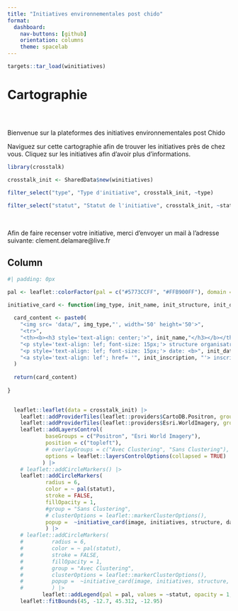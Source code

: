 ```yaml
---
title: "Initiatives environnementales post chido"
format: 
  dashboard: 
    nav-buttons: [github]
    orientation: columns
    theme: spacelab
---
```


```r
targets::tar_load(winitiatives)
```

# Cartographie

##  {.sidebar}

<br>

::: center
Bienvenue sur la plateformes des initiatives environnementales post Chido
:::

Naviguez sur cette cartographie afin de trouver les initiatives près de chez vous. Cliquez sur les initiatives afin d'avoir plus d'informations.

```r

library(crosstalk)

crosstalk_init <- SharedData$new(winitiatives)

filter_select("type", "Type d'initiative", crosstalk_init, ~type)

```

```r
filter_select("statut", "Statut de l'initiative", crosstalk_init, ~statut)
```

<br>

Afin de faire recenser votre initiative, merci d'envoyer un mail à l'adresse suivante: clement.delamare\@live.fr

## Column {width="80%"}

```r
#| padding: 0px

pal <- leaflet::colorFactor(pal = c("#5773CCFF", "#FFB900FF"), domain = c("À venir", "Terminé"))

initiative_card <- function(img_type, init_name, init_structure, init_date, init_inscription) {
  
  card_content <- paste0(
    "<img src= 'data/", img_type,"', width='50' height='50'>",
    "<tr>",
    "<th><b><h3 style='text-align: center;'>", init_name,"</h3></b></th>",
    "<p style='text-align: lef; font-size: 15px;'> structure organisatrice: <b>", init_structure, "</b></p>",
    "<p style='text-align: lef; font-size: 15px;'> date: <b>", init_date, "</b></p>",
    "<a style='text-align: lef'; href= '", init_inscription, "'> inscription ici </a>"
  )
  
  return(card_content)
  
}

  
  leaflet::leaflet(data = crosstalk_init) |>
    leaflet::addProviderTiles(leaflet::providers$CartoDB.Positron, group = "Positron", options = leaflet::providerTileOptions(noWrap = TRUE)) |>
    leaflet::addProviderTiles(leaflet::providers$Esri.WorldImagery, group = "Esri World Imagery", options = leaflet::providerTileOptions(noWrap = TRUE))|>
    leaflet::addLayersControl(
            baseGroups = c("Positron", "Esri World Imagery"),
            position = c("topleft"),
            # overlayGroups = c("Avec Clustering", "Sans Clustering"),
            options = leaflet::layersControlOptions(collapsed = TRUE)
           ) |>
    # leaflet::addCircleMarkers() |>
    leaflet::addCircleMarkers(
            radius = 6,
            color = ~ pal(statut),
            stroke = FALSE,
            fillOpacity = 1,
            #group = "Sans Clustering",
            # clusterOptions = leaflet::markerClusterOptions(),
            popup =  ~initiative_card(image, initiatives, structure, date, inscriptions)
            ) |>
    # leaflet::addCircleMarkers(
    #         radius = 6,
    #         color = ~ pal(statut),
    #         stroke = FALSE,
    #         fillOpacity = 1,
    #         group = "Avec Clustering",
    #         clusterOptions = leaflet::markerClusterOptions(),
    #         popup =  ~initiative_card(image, initiatives, structure, date, inscriptions)
    #         ) |>
           leaflet::addLegend(pal = pal, values = ~statut, opacity = 1, na.label = "Not Available") |>
    leaflet::fitBounds(45, -12.7, 45.312, -12.95)
  

```
